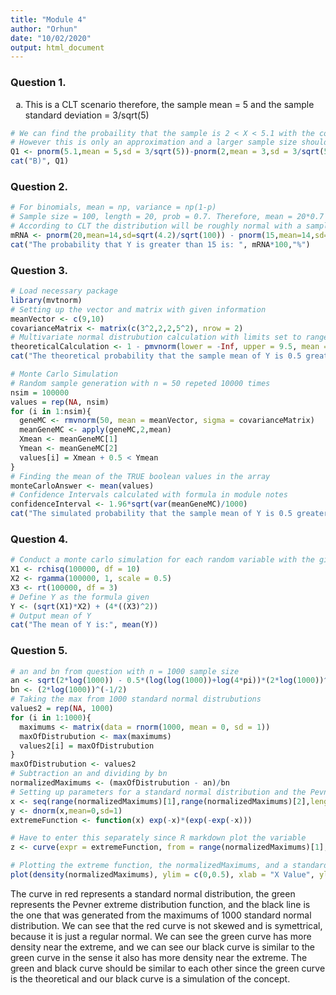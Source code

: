 ---
title: "Module 4"
author: "Orhun"
date: "10/02/2020"
output: html_document
---

### Question 1. 

a) This is a CLT scenario therefore, the sample mean = 5 and the sample standard deviation = 3/sqrt(5)
```{r Question 1, echo = FALSE, comment = NA}
# We can find the probaility that the sample is 2 < X < 5.1 with the code below.
# However this is only an approximation and a larger sample size should be considered for better approximation.
Q1 <- pnorm(5.1,mean = 5,sd = 3/sqrt(5))-pnorm(2,mean = 3,sd = 3/sqrt(5))
cat("B)", Q1)
```
### Question 2.
```{r Question 2, echo = FALSE, comment = NA}
# For binomials, mean = np, variance = np(1-p)
# Sample size = 100, length = 20, prob = 0.7. Therefore, mean = 20*0.7 = 14, variance = 20*0.7*(1-0.7) = 4.2
# According to CLT the distribution will be roughly normal with a sample size of 100
mRNA <- pnorm(20,mean=14,sd=sqrt(4.2)/sqrt(100)) - pnorm(15,mean=14,sd=sqrt(4.2)/sqrt(100))
cat("The probability that Y is greater than 15 is: ", mRNA*100,"%")
```

### Question 3.
```{r Question 3, echo = FALSE, comment = NA, warning = FALSE}
# Load necessary package
library(mvtnorm)
# Setting up the vector and matrix with given information
meanVector <- c(9,10)
covarianceMatrix <- matrix(c(3^2,2,2,5^2), nrow = 2)
# Multivariate normal distrubution calculation with limits set to range we are NOT interested in, hence subracting it from 1.
theoreticalCalculation <- 1 - pmvnorm(lower = -Inf, upper = 9.5, mean = meanVector, sigma = covarianceMatrix)
cat("The theoretical probability that the sample mean of Y is 0.5 greater than the sample mean of X is:", theoreticalCalculation*100,"%")

# Monte Carlo Simulation
# Random sample generation with n = 50 repeted 10000 times
nsim = 100000
values = rep(NA, nsim)
for (i in 1:nsim){
  geneMC <- rmvnorm(50, mean = meanVector, sigma = covarianceMatrix)
  meanGeneMC <- apply(geneMC,2,mean)
  Xmean <- meanGeneMC[1]
  Ymean <- meanGeneMC[2]
  values[i] = Xmean + 0.5 < Ymean
}
# Finding the mean of the TRUE boolean values in the array
monteCarloAnswer <- mean(values)
# Confidence Intervals calculated with formula in module notes
confidenceInterval <- 1.96*sqrt(var(meanGeneMC)/1000)
cat("The simulated probability that the sample mean of Y is 0.5 greater than the sample mean of X is:", monteCarloAnswer*100,"%", "with a confidence interval of plus/minus:", confidenceInterval*100,"%")
```

### Question 4.
```{r Question 4, echo = FALSE, comment = NA}
# Conduct a monte carlo simulation for each random variable with the given information and a sample size of 100,000
X1 <- rchisq(100000, df = 10)
X2 <- rgamma(100000, 1, scale = 0.5)
X3 <- rt(100000, df = 3)
# Define Y as the formula given
Y <- (sqrt(X1)*X2) + (4*((X3)^2))
# Output mean of Y
cat("The mean of Y is:", mean(Y))
```

### Question 5.
```{r Question 5, echo = FALSE, comment = NA}
# an and bn from question with n = 1000 sample size
an <- sqrt(2*log(1000)) - 0.5*(log(log(1000))+log(4*pi))*(2*log(1000))^(-1/2)
bn <- (2*log(1000))^(-1/2)
# Taking the max from 1000 standard normal distrubutions
values2 = rep(NA, 1000)
for (i in 1:1000){
  maximums <- matrix(data = rnorm(1000, mean = 0, sd = 1))
  maxOfDistrubution <- max(maximums)
  values2[i] = maxOfDistrubution
}
maxOfDistrubution <- values2
# Subtraction an and dividing by bn
normalizedMaximums <- (maxOfDistrubution - an)/bn 
# Setting up parameters for a standard normal distribution and the Pevner function
x <- seq(range(normalizedMaximums)[1],range(normalizedMaximums)[2],length=1000)
y <- dnorm(x,mean=0,sd=1)
extremeFunction <- function(x) exp(-x)*(exp(-exp(-x)))
```
```{r Question 5b, echo = FALSE, include = FALSE, comment = NA}
# Have to enter this separately since R markdown plot the variable
z <- curve(expr = extremeFunction, from = range(normalizedMaximums)[1], to = range(normalizedMaximums)[2])
```
```{r Question 5c, echo = FALSE, comment = NA}
# Plotting the extreme function, the normalizedMaximums, and a standard normal plot on top of each other
plot(density(normalizedMaximums), ylim = c(0,0.5), xlab = "X Value", ylab = "Density", main = "Density of The Three Functions Graphed") + lines(x,y, lwd = 2, col = "red") + lines(z, col = "green")
```
The curve in red represents a standard normal distribution, the green represents the Pevner extreme distribution function, and the black line is the one that was generated from the maximums of 1000 standard normal distribution. We can see that the red curve is not skewed and is symettrical, because it is just a regular normal. We can see the green curve has more density near the extreme, and we can see our black curve is similar to the green curve in the sense it also has more density near the extreme. The green and black curve should be similar to each other since the green curve is the theoretical and our black curve is a simulation of the concept. 
